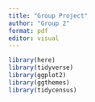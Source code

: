 ```yaml
---
title: "Group Project"
author: "Group 2"
format: pdf
editor: visual
---
```


```r
library(here)
library(tidyverse)
library(ggplot2)
library(ggthemes)
library(tidycensus)
```